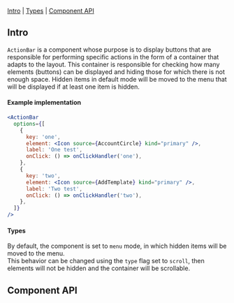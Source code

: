 
<Meta of={ActionBarStories} />

<Title>ActionBar</Title>

[Intro](#Intro) | [Types](#Types) | [Component API](#ComponentAPI)

## Intro <a id="Intro" />

`ActionBar` is a component whose purpose is to display buttons that are responsible for performing specific actions in the form of a container that adapts to the layout. This container is responsible for checking how many elements (buttons) can be displayed and hiding those for which there is not enough space. Hidden items in default mode will be moved to the menu that will be displayed if at least one item is hidden.

<Canvas of={ActionBarStories.Default} sourceState="none" />

#### Example implementation

```jsx
<ActionBar
  options={[
    {
      key: 'one',
      element: <Icon source={AccountCircle} kind="primary" />,
      label: 'One test',
      onClick: () => onClickHandler('one'),
    },
    {
      key: 'two',
      element: <Icon source={AddTemplate} kind="primary" />,
      label: 'Two test',
      onClick: () => onClickHandler('two'),
    },
  ]}
/>
```

#### Types <a id="Types" />

By default, the component is set to `menu` mode, in which hidden items will be moved to the menu. <br />
This behavior can be changed using the `type` flag set to `scroll`, then elements will not be hidden and the container will be scrollable.

<Canvas of={ActionBarStories.Horizontal} sourceState="none" />

<Canvas of={ActionBarStories.Vertical} sourceState="none" />

## Component API <a id="ComponentAPI" />

<ArgTypes of={ActionBarStories.Default} sort="requiredFirst" />
